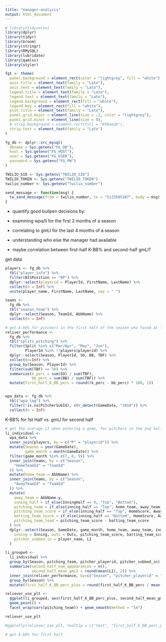 ```yaml
---
title: "manager-analysis"
output: html_document
---
```




```r
# library(tidyverse)
library(dplyr)
library(tidyr)
library(broom)
library(stringr)
library(RMySQL)
library(lubridate)
library(gamlss)
library(styler)

fgt <- theme(
  panel.background = element_rect(color = "lightgrey", fill = "white"),
  axis.title = element_text(family = "Lato"),
  axis.text = element_text(family = "Lato"),
  legend.title = element_text(family = "Lato"),
  legend.text = element_text(family = "Lato"),
  legend.background = element_rect(fill = "white"),
  legend.key = element_rect(fill = "white"),
  plot.title = element_text(family = "Lato"),
  panel.grid.major = element_line(size = .1, color = "lightgrey"),
  panel.grid.minor = element_line(size = 0),
  # strip.background = element_rect(fill = "#50ae26"),
  strip.text = element_text(family = "Lato")
)

fg_db <- dplyr::src_mysql(
  dbname = Sys.getenv("FG_DB"),
  host = Sys.getenv("FG_HOST"),
  user = Sys.getenv("FG_USER"),
  password = Sys.getenv("FG_PW")
)

TWILIO_SID <- Sys.getenv("TWILIO_SID")
TWILIO_TOKEN <- Sys.getenv("TWILIO_TOKEN")
twilio_number <- Sys.getenv("twilio_number")

send_message <- function(msg) {
  tw_send_message(from = twilio_number, to = "5123505107", body = msg)
}
```


- quantify good bullpen decisions by:
- examining wpa/li for the first 2 months of a season
- correlating to gmLI for the last 4 months of a season
- understanding who else the manager had available


- maybe correlation between first-half K-BB% and second-half gmLI?

get data

```r

players <- fg_db %>%
  tbl("player_info") %>%
  filter(BISPosition == "RP") %>%
  dplyr::select(playerid = PlayerId, FirstName, LastName) %>%
  collect(n = Inf) %>%
  unite(player_name, FirstName, LastName, sep = " ")

teams <-
  fg_db %>%
  tbl("season_team") %>%
  dplyr::select(Season, TeamId, AbbName) %>%
  collect(n = Inf)

# get k-bb% for pitchers in the first half of the season who faced at least 50 batters from march - june
reliver_performance <-
  fg_db %>%
  tbl("splits_pitching") %>%
  filter(Split %in% c("Mar/Apr", "May", "Jun"),
         PlayerId %in% !!players$playerid) %>%
  dplyr::select(Season, PlayerId, SO, BB, TBF) %>%
  collect(n=Inf) %>%
  group_by(Season, PlayerId) %>%
  filter(sum(TBF) >= 50) %>%
  summarize(k_perc = sum(SO) / sum(TBF),
            bb_perc = sum(BB) / sum(TBF)) %>%
  mutate(first_half_K_BB_perc = round((k_perc - bb_perc) * 100, 1))


wpa_data <- fg_db %>%
  tbl("wpa_log") %>%
  filter(!is.na(PitcherSubId), str_detect(GameDate, "2018")) %>%
  collect(n = Inf)
```

K-BB% for 1st Half vs. gmLI for second half

```r



# get the average LI when entering a game, for pitchers in the 2nd half of the season July thru September
li_individual <-
  wpa_data %>%
  inner_join(players, by = c("P" = "playerid")) %>%
  mutate(Season = year(GameDate),
         game_month = month(GameDate)) %>%
  filter(game_month %in% c(7, 8, 9)) %>%
  inner_join(teams, by = c("Season",
    "HomeTeamId" = "TeamId"
  )) %>%
  mutate(home_team = AbbName) %>%
  inner_join(teams, by = c("Season",
    "AwayTeamId" = "TeamId"
  )) %>%
  mutate(
    away_team = AbbName.y,
    inning_half = if_else(InningHalf == 0, "Top", "Bottom"),
    pitching_team = if_else(inning_half == "Top", home_team, away_team),
    pitching_team_score = if_else(inning_half == "Top", HomeScore, AwayScore),
    batting_team_score = if_else(inning_half == "Bottom", HomeScore, AwayScore),
    pitching_team_lead = pitching_team_score - batting_team_score
  ) %>%
  dplyr::select(Season, GameDate, game_month, home_team, away_team, inning_half,
    inning = Inning, outs = Outs, pitching_team_score, batting_team_score, pitching_team_lead, pitching_team, pitcher_playerid = P,
    pitcher_subbed_in = player_name, LI
  )

li_grouped <-
  li_individual %>%
  group_by(Season, pitching_team, pitcher_playerid, pitcher_subbed_in) %>%
  summarize(second_half_num_appearances = n(),
            second_half_mean_gmLI = round(mean(LI), 2)) %>%
  inner_join(reliver_performance, by=c("Season", "pitcher_playerid" = "PlayerId")) %>%
  group_by(Season) %>%
  mutate(first_half_K_BB_perc_plus = round(first_half_K_BB_perc / mean(first_half_K_BB_perc) * 100, 0))
```

```r
reliever_use_plt <-
  ggplot(li_grouped, aes(first_half_K_BB_perc_plus, second_half_mean_gmLI, text = pitcher_subbed_in)) +
  geom_point() + 
  facet_wrap(vars(pitching_team)) + geom_smooth(method = "lm")

reliever_use_plt

#ggplotly(reliever_use_plt, tooltip = c("text", "first_half_K_BB_perc_plus", "second_half_mean_gmLI"))

# get k-bb% for first half
```

